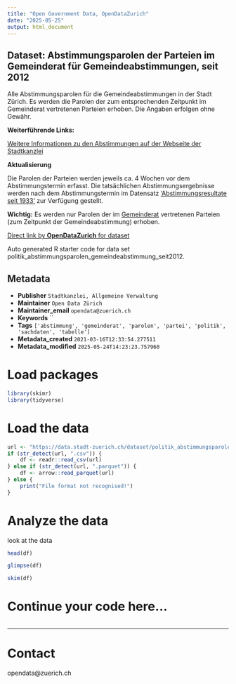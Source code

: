 ```yaml
---
title: "Open Government Data, OpenDataZurich"
date: "2025-05-25"
output: html_document
---
```


## Dataset: Abstimmungsparolen der Parteien im Gemeinderat für Gemeindeabstimmungen, seit 2012

Alle Abstimmungsparolen für die Gemeindeabstimmungen in der Stadt Zürich. Es werden die Parolen der zum entsprechenden Zeitpunkt im Gemeinderat vertretenen Parteien erhoben. Die Angaben erfolgen ohne Gewähr.


**Weiterführende Links:**

[Weitere Informationen zu den Abstimmungen auf der Webseite der Stadtkanzlei](https://www.stadt-zuerich.ch/de/politik-und-verwaltung/politik-und-recht/abstimmen-waehlen.html)

**Aktualisierung**

Die Parolen der Parteien werden jeweils ca. 4 Wochen vor dem Abstimmungstermin erfasst. Die tatsächlichen Abstimmungsergebnisse werden nach dem Abstimmungstermin im Datensatz ['Abstimmungsresultate seit 1933'](/dataset/politik_abstimmungen_seit1933) zur Verfügung gestellt.

**Wichtig:** Es werden nur Parolen der im [Gemeinderat](https://www.gemeinderat-zuerich.ch/) vertretenen Parteien (zum Zeitpunkt der Gemeindeabstimmung) erhoben.



[Direct link by **OpenDataZurich** for dataset](https://data.stadt-zuerich.ch/dataset/politik_abstimmungsparolen_gemeindeabstimmung_seit2012)

Auto generated R starter code for data set politik_abstimmungsparolen_gemeindeabstimmung_seit2012.

## Metadata

- **Publisher** `Stadtkanzlei, Allgemeine Verwaltung`
- **Maintainer** `Open Data Zürich`
- **Maintainer_email** `opendata@zuerich.ch`
- **Keywords** ``
- **Tags** `['abstimmung', 'gemeinderat', 'parolen', 'partei', 'politik', 'sachdaten', 'tabelle']`
- **Metadata_created** `2021-03-16T12:33:54.277511`
- **Metadata_modified** `2025-05-24T14:23:23.757960`


# Load packages

```r
library(skimr)
library(tidyverse)
```

# Load the data

```r
url <- "https://data.stadt-zuerich.ch/dataset/politik_abstimmungsparolen_gemeindeabstimmung_seit2012/download/abstimmungsparolen.csv"
if (str_detect(url, ".csv")) {
    df <- readr::read_csv(url)
} else if (str_detect(url, ".parquet")) {
    df <- arrow::read_parquet(url)
} else {
    print("File format not recognised!")
}
```

# Analyze the data

look at the data
```r
head(df)
```

```r
glimpse(df)
```

```r
skim(df)
```

# Continue your code here...

```r

```

------------------------------------------------------------------------

# Contact

opendata@zuerich.ch
